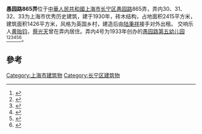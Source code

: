'''愚园路865弄'''位于[[中華人民共和國|中華人民共和國]][[上海市|上海市]][[长宁区|长宁区]][[愚园路|愚园路]]865弄，弄内30、31、32、33为上海市优秀历史建筑，建于1930年，砖木结构，占地面积2415平方米，建筑面积1426平方米，风格为英国乡村，建造后由[[陆秉祥|陆秉祥]]接手对外出租。
交响乐人[[黄贻钧|黄贻钧]]，[[蔡光天|蔡光天]]曾在弄内居住。弄内4号为1933年创办的[[愚园路第五幼儿园|愚园路第五幼儿园]]<ref>{{Cite web|url=http://static.zhoudaosh.com/files/cnews/2018/20180427/B6345ED3E81EC40061D2161F82B2B832FD1EB79B287463C5AC682FAD20699053/2.html|title=愚园路上有过“好莱坞”？五一小长假一起去阅读这条百年马路 - 周到|website=static.zhoudaosh.com|accessdate=2020年9月24日}}</ref><ref>{{Cite web|url=https://kuaibao.qq.com/s/20200206AZODTT00|title=愚园路25条红色老弄堂-看点快报|website=kuaibao.qq.com|accessdate=2020年9月24日}}</ref><ref>{{Cite web|url=http://sh.eastday.com/m/20170820/u1ai10796985.html|title=阅读上海100胜 愚园弄堂 咫尺弄堂走到底 百年市井烟火气|website=sh.eastday.com|accessdate=2020年9月24日}}{{Dead link}}</ref><ref>{{Cite web|url=https://paper.xinmin.cn/html/xmwb/2020-01-07/21/54520.html|title=指挥家黄贻钧曾住在愚园路 - 电子报详情页|website=paper.xinmin.cn|accessdate=2020年9月24日}}</ref><ref>{{Cite web|url=http://mp.163.com/article/D9FU2HUL0526866A.html|title=重磅！上海市新增14所一级幼儿园！快来看看你家附近有吗？_网易订阅|website=mp.163.com|accessdate=2020年9月24日}}</ref><ref>{{Cite web|url=http://www.shcn.gov.cn/art/2012/8/16/art_7698_512156.html|title=上海长宁区门户网站 历史保护建筑 愚园路865弄花园住宅|website=www.shcn.gov.cn|accessdate=2020年9月24日}}</ref>。
== 參考 ==
{{reflist}}

[[Category:上海市建筑物|Category:上海市建筑物]]
[[Category:长宁区建筑物|Category:长宁区建筑物]]